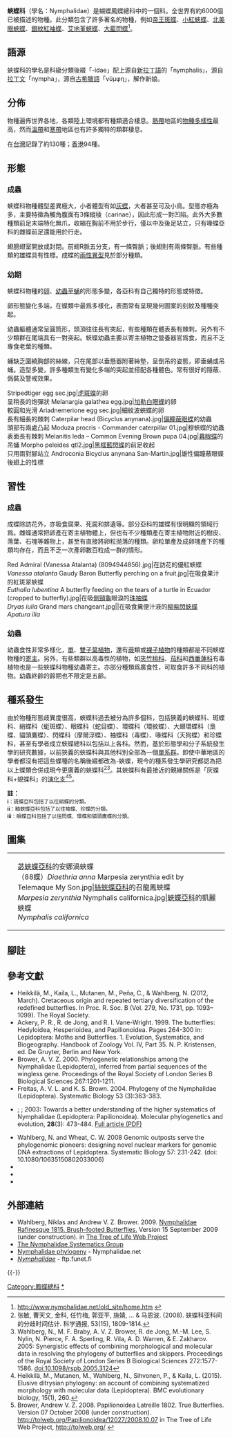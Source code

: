 {{NoteTA
|G1=Butterfly
}}
{{Automatic Taxobox
| fossil_range = {{fossilrange|103|0|earliest=115}}<small>從[[白堊紀|白堊紀]]至今<ref name=e2015>Espeland, M., Hall, J. P., DeVries, P. J., Lees, D. C., Cornwall, M., Hsu, Y. F., ... & Salzman, S. 2015. Ancient Neotropical origin and recent recolonisation: Phylogeny, biogeography and diversification of the Riodinidae (Lepidoptera: Papilionoidea). Molecular phylogenetics and evolution, 93, 296-306. {{en}}</ref></small>
| image = Inachis io Austria.JPG
| image_width = 300px
| image_caption= [[孔雀蛺蝶|孔雀蛺蝶]]（''Inachis io''）
| taxon = Nymphalidae
| authority = [[Constantine_Samuel_Rafinesque|Rafinesque]], 1815
| diversity = 共有 12 個亞科　<br />　38 個族<br />　 542個屬<br/>約 6,000 種
| diversity_link = 蛺蝶科分類列表
| subdivision_ranks = 亞科
| subdivision = 
'''喙蝶演化支'''
* [[喙蝶亞科|喙蝶亞科]] Libytheinae
'''斑蝶演化支'''
* [[斑蝶亞科|斑蝶亞科]] Danainae
'''釉蛺蝶演化支'''
* [[線蛺蝶亞科|線蛺蝶亞科]] Limenitidinae
* [[釉蛺蝶亞科|釉蛺蝶亞科]] Heliconiinae
'''蛺蝶演化支'''
* [[閃蛺蝶亞科|閃蛺蝶亞科]] Apaturinae
* [[苾蛺蝶亞科|苾蛺蝶亞科]] Biblidinae
* [[絲蛺蝶亞科|絲蛺蝶亞科]] Cyrestinae
* [[蛺蝶亞科|蛺蝶亞科]] Nymphalinae
* [[秀蛺蝶亞科|秀蛺蝶亞科]] Pseudergolinae
'''眼蝶演化支'''
* [[絹蛺蝶亞科|絹蛺蝶亞科]] Calinaginae
* [[螯蛺蝶亞科|螯蛺蝶亞科]] Charaxinae
* [[眼蝶亞科|眼蝶亞科]] Satyrinae
}}

'''蛺蝶科'''（學名：Nymphalidae）是蝴蝶鳳蝶總科中的一個科。全世界有約6000個已被描述的物種。此分類包含了許多著名的物種，例如[[帝王斑蝶|帝王斑蝶]]、[[小紅蛺蝶|小紅蛺蝶]]、[[眼蛺蝶屬|北美眼蛺蝶]]、[[銀紋紅袖蝶|銀紋紅袖蝶]]、[[堇蛺蝶屬|艾地堇蛺蝶]]、[[大藍閃蝶|大藍閃蝶]]<ref>http://www.nymphalidae.net/old_site/home.htm {{Wayback|url=http://www.nymphalidae.net/old_site/home.htm |date=20160428070921 }} {{en}}</ref>。

== 語源 ==
蛺蝶科的學名是科級分類後綴「-idae」配上源自[[新拉丁語|新拉丁語]]的「nymphalis」，源自[[拉丁文|拉丁文]]「nympha」，源自[[古希臘語|古希臘語]]「νύμφη」，解作新娘。

== 分佈 ==
物種遍佈世界各地，各類陸上環境都有種類適合棲息。[[熱帶|熱帶]]地區的[[生物多樣性|物種多樣性]]最高，然而[[溫帶|溫帶]]和[[寒帶|寒帶]]地區也有許多獨特的類群棲息。

在[[臺灣蝴蝶列表|台灣]]記錄了約130種；[[香港蝴蝶列表#蛺蝶科_Nymphalidae|香港]]94種。

== 形態 ==
=== 成蟲 ===
蛺蝶科物種體型差異極大，小者體型有如[[灰蝶科|灰蝶]]，大者甚至可及小鳥。型態亦極為多，主要特徵為觸角腹面有3條縱稜（carinae），因此形成一對凹陷。此外大多數種類前足末端特化無爪，收縮在胸前不用於步行，僅以中及後足站立，只有喙蝶亞科的雌蝶前足還能用於行走。

翅膀翅室開放或封閉。前翅R脈五分支，有一條臀脈；後翅則有兩條臀脈。有些種類的雄蝶具有性標。成蝶的[[兩性異型|兩性異型]]見於部分種類。

=== 幼期 ===
蛺蝶科物種的[[卵|卵]]、[[幼蟲|幼蟲]]至[[蛹|蛹]]的形態多變，各亞科有自己獨特的形態或特徵。

卵形態變化多端，在蝶類中最爲多樣化，表面常有呈現幾何圖案的刻紋及種種突起。

幼蟲軀體通常呈圓筒形，頭頂往往長有突起，有些種類在體表長有棘刺，另外有不少類群在尾端具有一對突起。蛺蝶幼蟲主要以寄主植物之營養器官爲食，而且不乏專食老葉的種類。

蛹缺乏圍繞胸部的絲線，只在尾部以垂懸器附著絲墊，呈倒吊的姿態，即垂蛹或吊蛹。造型多變，許多種類生有變化多端的突起並搭配各種體色。常有很好的隱蔽、僞裝及警戒效果。

<gallery mode="packed" heights="75">
Stripedtiger egg sec.jpg|[[虎斑蝶|虎斑蝶]]的卵<br />呈稍長的炮彈狀
Melanargia galathea egg.jpg|[[加勒白眼蝶|加勒白眼蝶]]的卵<br />較圓和光滑
Ariadnemerione egg sec.jpg|細紋波蛺蝶的卵<br />長有細長的棘刺
Caterpilar head (Bicyclus anynana).jpg|[[偏瞳蔽眼蝶|偏瞳蔽眼蝶]]的幼蟲<br />頭部有兩處凸起
Moduza procris - Commander caterpillar 01.jpg|穆蛺蝶的幼蟲<br />表面長有棘刺
Melanitis leda – Common Evening Brown pupa 04.jpg|[[暮眼蝶|暮眼蝶]]的吊蛹
Morpho peleides qtl2.jpg|[[黑框藍閃蝶|黑框藍閃蝶]]的前足收起<br />只用兩對腳站立
Androconia Bicyclus anynana San-Martin.jpg|雄性偏瞳蔽眼蝶<br />後翅上的性標
</gallery>

== 習性 ==
=== 成蟲 ===
成蝶除訪花外，亦吸食腐果、死屍和排遺等。部分亞科的雄蝶有很明顯的領域行爲。雌蝶通常把卵產在寄主植物體上，但也有不少種類產在寄主植物附近的樹皮、落葉、石塊等雜物上，甚至有直接將卵粒抛落的種類。卵粒單產及成卵塊產下的種類均存在，而且不乏一次產卵數百粒成一群的情形。

<gallery mode="packed" heights="200">
Red Admiral (Vanessa Atalanta) (8094944856).jpg|在訪花的優紅蛺蝶<br />''Vanessa atalanta''
Gaudy Baron Butterfly perching on a fruit.jpg|在吸食果汁的紅斑翠蛺蝶<br />''Euthalia lubentina''
A butterfly feeding on the tears of a turtle in Ecuador (cropped to butterfly).jpg|在吸[[亞馬遜側頸龜屬|側頸龜]]眼淚的[[珠袖蝶|珠袖蝶]]<br />''Dryas iulia''
Grand mars changeant.jpg||在吸食糞便汁液的[[柳紫閃蛺蝶|柳紫閃蛺蝶]]<br />''Apatura ilia''
</gallery>

=== 幼蟲 ===
幼蟲食性非常多樣化，[[單子葉植物|單]]、[[雙子葉植物|雙子葉植物]]，還有[[蕨|蕨]]類或[[裸子植物|裸子植物]]的種類都是不同蛺蝶物種的[[寄主|寄主]]。另外，有些類群以高毒性的植物，如[[夾竹桃科|夾竹桃科]]、[[茄科|茄科]]和[[西番蓮科|西番蓮科]]有毒植物也是一些蛺蝶科物種幼蟲寄主。亦部分種類爲廣食性，可取食許多不同科的植物。幼蟲終齡的齡期也不限定是五齡。

== 種系發生 ==
{{main|蛺蝶科分類列表}}
由於物種形態歧異度很高，蛺蝶科過去被分為許多個科，包括狹義的蛺蝶科、斑蝶科、綃蝶科（蜓斑蝶）、眼蝶科（蛇目蝶）、環蝶科（環紋蝶）、大翅環蝶科（梟蝶、貓頭鷹蝶）、閃蝶科（摩爾浮蝶）、袖蝶科（毒蝶）、喙蝶科（天狗蝶）和珍蝶科，甚至有學者成立蛺蝶總科以包括以上各科。然而，基於形態學和分子系統發生學的研究數據，以前狹義的蛺蝶科與其他科別全部為一個[[單系群|單系群]]。即使中華地區的學者都沒有把這些蝶種的名稱後綴都改為-蛺蝶，現今的種系發生學研究都認為把以上蝶類合併成現今更廣義的蛺蝶科<ref>张敏, 曹天文, 金科, 任竹梅, 郭亚平, 施婧, ... & 马恩波. (2008). 蛱蝶科亚科间的分歧时间估计. 科学通报, 53(15), 1809-1814.</ref><ref>Wahlberg, N., M. F. Braby, A. V. Z. Brower, R. de Jong, M.-M. Lee, S. Nylin, N. Pierce, F. A. Sperling, R. Vila, A. D. Warren, & E. Zakharov. 2005: Synergistic effects of combining morphological and molecular data in resolving the phylogeny of butterflies and skippers. Proceedings of the Royal Society of London Series B Biological Sciences 272:1577-1586. [http://dx.doi.org/10.1098/rspb.2005.3124 doi:10.1098/rspb.2005.3124]</ref>。其蛺蝶科有最接近的親緣關係是「灰蝶科+蜆蝶科」的[[演化支|演化支]]<ref>Heikkilä, M., Mutanen, M., Wahlberg, N., Sihvonen, P., & Kaila, L. (2015). Elusive ditrysian phylogeny: an account of combining systematized morphology with molecular data (Lepidoptera). BMC evolutionary biology, 15(1), 260.</ref><ref>Brower, Andrew V. Z. 2008. Papilionoidea Latreille 1802. True Butterflies. Version 07 October 2008 (under construction). http://tolweb.org/Papilionoidea/12027/2008.10.07 {{Wayback|url=http://tolweb.org/Papilionoidea/12027/2008.10.07 |date=20200319165732 }} in The Tree of Life Web Project, http://tolweb.org/ {{Wayback|url=http://tolweb.org/ |date=20110515100516 }}</ref>。

{{clade
|1={{clade
|1={{clade
|1=<small>[[蜆蝶科|蜆蝶科]]</small>
|2=<small>[[灰蝶科|灰蝶科]]</small>}}
|label2='''蛺蝶科'''
|2={{clade
|label1=喙蝶演化支
|1=[[喙蝶亞科|喙蝶亞科]] Libytheinae
|2={{clade
|label1=斑蝶演化支
|1=[[斑蝶亞科|斑蝶亞科]] Danainae{{ref label|Aspirated|i|}}
|2={{clade
|1={{clade
|label1=釉蛺蝶演化支
|1={{clade
|1=[[線蛺蝶亞科|線蛺蝶亞科]] Limenitidinae
|2=[[釉蛺蝶亞科|釉蛺蝶亞科]] Heliconiinae{{ref label|Aspirated|ii|}}}}
|label2=蛺蝶演化支
|2={{clade
|1=[[秀蛺蝶亞科|秀蛺蝶亞科]] Pseudergolinae
|2={{clade
|1={{clade
|1=[[閃蛺蝶亞科|閃蛺蝶亞科]] Apaturinae
|2=[[苾蛺蝶亞科|苾蛺蝶亞科]] Biblidinae}}
|2={{clade
|1=[[絲蛺蝶亞科|絲蛺蝶亞科]] Cyrestinae
|2=[[蛺蝶亞科|蛺蝶亞科]] Nymphalinae}}}}}}}}
|label2=眼蝶演化支
|2={{clade
|1=[[絹蛺蝶亞科|絹蛺蝶亞科]] Calinaginae
|2={{clade
|1=[[螯蛺蝶亞科|螯蛺蝶亞科]] Charaxinae
|2=[[眼蝶亞科|眼蝶亞科]] Satyrinae{{ref label|Aspirated|iii|}}}}}}}}}}}}}}}}

'''註：'''<br />
<small>'''i'''{{note|Aspirated}}：斑蝶亞科包括了以往綃蝶的分類。<br />
'''ii'''{{note|Aspirated}}：釉蛺蝶亞科包括了以往袖蝶、珍蝶的分類。<br />
'''iii'''{{note|Aspirated}}：眼蝶亞科包括了以往閃蝶、環蝶和貓頭鷹蝶的分類。</small>

== 圖集 ==
{| align=center 
|- 
|
<gallery mode="packed">
Libythea lepita open.JPG|[[喙蝶亞科|喙蝶亞科]]的麗喙蝶<br />''Libythea lepita''
Tree Nymph Butterfly - Idea leuconoe - 大胡麻斑(オオゴマダラ) (8908739794).jpg|[[斑蝶亞科|斑蝶亞科]]的[[大帛斑蝶|大帛斑蝶]]<br />''Idea leoconoe''
Greta Oto (Glasswing) Butterfly (6917391571).jpg|斑蝶亞科的寬紋黑脈綃蝶<br />''Greta morgane oto''
Calinaga buddha formosana 20130316.jpg|[[絹蛺蝶亞科|絹蛺蝶亞科]]的[[絹蛺蝶|絹蛺蝶]]<br />''Calinaga buddha''
Charaxes solon at MNP.jpg|[[螯蛺蝶亞科|螯蛺蝶亞科]]的鎖龍螯蛺蝶<br />''Charaxes solon''
Blushing Phantom (Cithaerias pireta pireta) - Colón Island, Bocas del Toro, Panama - July 2012.jpg|[[眼蝶亞科|眼蝶亞科]]的紅暈綃眼蝶<br />''Cithaerias pireta''
Blue Morpho (11786190916).jpg|眼蝶亞科的[[黑框藍閃蝶|黑框藍閃蝶]]<br />''Morpho peleides''
Papilio 002.JPG|眼蝶亞科的黃裳貓頭鷹環蝶<br />''Caligo memnon''
Tanaecia pelea 051223 kopg.jpg|[[線蛺蝶亞科|線蛺蝶亞科]]的[[箭紋玳蛺蝶|箭紋玳蛺蝶]]<br />''Tanaecia pelea''
Heliconius sara.jpg|[[釉蛺蝶亞科|釉蛺蝶亞科]]的拴袖蝶<br />''Heliconius sara''
Dichorragia nesimachus formosanus back 20140621.jpg|[[秀蛺蝶亞科|秀蛺蝶亞科]]的[[電蛺蝶|電蛺蝶]]<br />''Dichorragia nesimachus''
Doxocopa agathina sup.jpg|[[閃蛺蝶亞科|閃蛺蝶亞科]]的榮蛺蝶<br />''Doxocopa agathina''
Eighty-eight Butterfly (Diaethria anna).JPG||[[苾蛺蝶亞科|苾蛺蝶亞科]]的安娜渦蛺蝶<br />（88蝶）''Diaethria anna''
Marpesia zerynthia edit by Telemaque My Son.jpg|[[絲蛺蝶亞科|絲蛺蝶亞科]]的召龍鳳蛺蝶<br />''Marpesia zerynthia''
Nymphalis californica.jpg|[[蛺蝶亞科|蛺蝶亞科]]的凱麗蛺蝶<br />''Nymphalis californica''
</gallery>
|}

== 腳註 ==
{{reflist|2}}

== 參考文獻 ==
{{refbegin|2}}
* Heikkilä, M., Kaila, L., Mutanen, M., Peña, C., & Wahlberg, N. (2012, March). Cretaceous origin and repeated tertiary diversification of the redefined butterflies. In Proc. R. Soc. B (Vol. 279, No. 1731, pp. 1093–1099). The Royal Society. {{en}}
* Ackery, P. R., R. de Jong, and R. I. Vane-Wright. 1999. The butterflies: Hedyloidea, Hesperioidea, and Papilionoidea. Pages 264-300 in: Lepidoptera: Moths and Butterflies. 1. Evolution, Systematics, and Biogeography. Handbook of Zoology Vol. IV, Part 35. N. P. Kristensen, ed. De Gruyter, Berlin and New York.
* Brower, A. V. Z. 2000. Phylogenetic relationships among the Nymphalidae (Lepidoptera), inferred from partial sequences of the wingless gene. Proceedings of the Royal Society of London Series B Biological Sciences 267:1201-1211.
* Freitas, A. V. L. and K. S. Brown. 2004. Phylogeny of the Nymphalidae (Lepidoptera). Systematic Biology 53 (3):363-383.
* {{aut|Wahlberg, N.}}; {{aut|Weingartner, E.}}; {{aut|Nylin, S.}} 2003: Towards a better understanding of the higher systematics of Nymphalidae (Lepidoptera: Papilionoidea). Molecular phylogenetics and evolution, '''28'''(3): 473-484. {{doi|10.1016/S1055-7903(03)00052-6}} [https://web.archive.org/web/20071025220449/http://nymphalidae.utu.fi/Wahlbergetal2003b.pdf Full article (PDF)]
* Wahlberg, N. and Wheat, C. W. 2008 Genomic outposts serve the phylogenomic pioneers: designing novel nuclear markers for genomic DNA extractions of Lepidoptera. Systematic Biology 57: 231-242. (doi: 10.1080/10635150802033006)
* {{Cite book | author = 徐堉峰 | title = 《臺灣蝴蝶圖鑑．下【蛺蝶】》 | location = 台灣 | publisher = 晨星出版有限公司 | date = 2013年3月10日 | ISBN = 9789861776682 | language= zh-hant }}
* {{Cite book | author = 呂至堅、陳建仁 | title = 《蝴蝶生活史圖鑑》 | location = 台灣 | publisher = 晨星出版有限公司 | date = 2014年3月23日 | ISBN = 9789861777849 | language= zh-hant }}
* {{Cite book | author = 寿建新 周尧 李宇飞 | title = 世界蝴蝶分類名錄 | location = 中國 | publisher = 陝西科學技術出版社 | date = 2006-04-01 | ISBN = 9787536936768 | language= zh-hans }}
{{refend}}

== 外部連結 ==
{{Commons category| Nymphalidae}}
{{Wikispecies| Nymphalidae}}
* Wahlberg, Niklas and Andrew V. Z. Brower. 2009. [http://tolweb.org/Nymphalidae/12172/2009.09.15 Nymphalidae Rafinesque 1815. Brush-footed Butterflies.] {{Wayback|url=http://tolweb.org/Nymphalidae/12172/2009.09.15 |date=20210126155609 }} Version 15 September 2009 (under construction).  in [http://tolweb.org/  The Tree of Life Web Project] {{Wayback|url=http://tolweb.org/ |date=20110515100516 }} {{en}}
* [http://www.nymphalidae.net/index.htm The Nymphalidae Systematics Group] {{Wayback|url=http://www.nymphalidae.net/index.htm |date=20190907171854 }} {{en}}
* [https://web.archive.org/web/20160518193732/http://www.nymphalidae.net/old_site/Phylogeny/Phylogeny.htm Nymphalidae phylogeny] - Nymphalidae.net {{en}}
* [http://ftp.funet.fi/pub/sci/bio/life/insecta/lepidoptera/ditrysia/papilionoidea/nymphalidae/ ''Nymphalidae''] {{Wayback|url=http://ftp.funet.fi/pub/sci/bio/life/insecta/lepidoptera/ditrysia/papilionoidea/nymphalidae/ |date=20210121002417 }} - ftp.funet.fi {{en}}

{{蝴蝶分類|state=expanded}}
{{-}}
{{Navboxes|state=expanded
|title = 蛺蝶科子分類導航模版
|list1 =
{{喙蝶亞科}}
{{斑蝶亞科}}
{{絹蛺蝶亞科}}
{{螯蛺蝶亞科}}
{{眼蝶亞科}}
{{線蛺蝶亞科}}
{{釉蛺蝶亞科}}
{{閃蛺蝶亞科}}
{{苾蛺蝶亞科}}
{{絲蛺蝶亞科}}
{{蛺蝶亞科}}
{{秀蛺蝶亞科}}
}}
{{Taxonbar|from=Q156449}}

[[Category:鳳蝶總科|Category:鳳蝶總科]]
[[Category:蛺蝶科|*]]